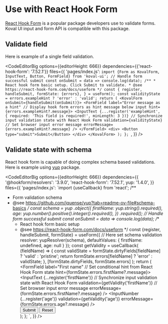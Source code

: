 
# Use with React Hook Form

[React Hook Form](https://react-hook-form.com/) is a popular package developers use to validate forms. Koval UI input and form API is compatible with this package.

## Validate field

Here is example of a single field validation.

<CodeEditorBig
    options={{editorHeight: 666}}
    dependencies={{'react-hook-form': '7.52.1'}}
    files={{
        'pages/index.js': `import {Form as KovalForm, InputText, Button, FormField} from 'koval-ui';
// Handle form successful submit
const onSubmit = data => console.log(data);
    /**
     * React hook form basic setup. Click Submit to validate.
     * @see https://react-hook-form.com/docs/useform
     */
    const {
        register,
        handleSubmit,
        formState: {errors},
    } = useForm();
    const validityState = errors.exampleHint ? 'error' : 'valid';
    return (
        <KovalForm onSubmit={handleSubmit(onSubmit)}>
            <FormField
                label="Error message as a hint"
                // Display hook form errors as hint message below input
                hint={errors.exampleHint?.message}>
                <InputText
                    {...register('exampleHint', {
                        required: 'This field is required!',
                        minLength: 3
                    })}
                    // Synchronize input validation state with React Hook Form
                    validation={validityState}
                    // Set browser input error message
                    errorMessage={errors.exampleHint?.message}
                />
            </FormField>
            <div>
                <Button type="submit">Submit</Button>
            </div>
        </KovalForm>
    );
};
`,
    }}
/>

## Validate state with schema

React hook form is capable of doing complex schema based validations. Here is example using [yup](https://github.com/jquense/yup) package.

<CodeEditorBig
    options={{editorHeight: 666}}
    dependencies={{
        '@hookform/resolvers': '3.9.0',
        'react-hook-form': '7.52.1',
        yup: '1.4.0',
    }}
    files={{
        'pages/index.js': `import {useCallback} from 'react';
/**
 * Form validation schema
 * @see https://github.com/jquense/yup?tab=readme-ov-file#schema-basics
 */
const schema = yup
    .object({
        firstName: yup.string().required(),
        age: yup.number().positive().integer().required(),
    })
    .required();
// Handle form successful submit
const onSubmit = data => console.log(data);
    /**
     * React hook form basic setup
     * @see https://react-hook-form.com/docs/useform
     */
    const {register, handleSubmit, formState} = useForm({
        // Here set schema validation
        resolver: yupResolver(schema),
        defaultValues: {
            firstName: undefined,
            age: null
        }
    });
    const getValidity = useCallback(
        (fieldName) => {
            const validState = formState.dirtyFields[fieldName]
                ? 'valid'
                : 'pristine';
            return formState.errors[fieldName] ? 'error' : validState;
        },
        [formState.dirtyFields, formState.errors]
    );
    return (
        <KovalForm onSubmit={handleSubmit(onSubmit)}>
            <FormField
                label="First name"
                // Set conditional hint from React Hook Form state
                hint={formState.errors.firstName?.message}>
                <InputText
                    {...register('firstName')}
                    // Synchronize input validation state with React Hook Form
                    validation={getValidity('firstName')}
                    // Set browser input error message
                    errorMessage={formState.errors.firstName?.message}
                />
            </FormField>
            <FormField label="Age" hint={formState.errors.age?.message}>
                <InputNumber
                    {...register('age')}
                    validation={getValidity('age')}
                    errorMessage={formState.errors.age?.message}
                />
            </FormField>
            <div>
                <Button type="submit">Submit</Button>
                <Button type="reset" variant="alternative">
                    Reset
                </Button>
            </div>
        </KovalForm>
    );
};
`,
    }}
/>
